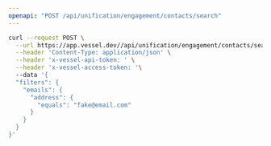 ```yaml
---
openapi: "POST /api/unification/engagement/contacts/search"
---
```


<RequestExample>

```bash Request
curl --request POST \
  --url https://app.vessel.dev//api/unification/engagement/contacts/search \
  --header 'Content-Type: application/json' \
  --header 'x-vessel-api-token: ' \
  --header 'x-vessel-access-token: '\ 
  --data '{
  "filters": {
    "emails": {
      "address": {
        "equals": "fake@email.com"
      }
    }
  }
}'
```

</RequestExample>


      